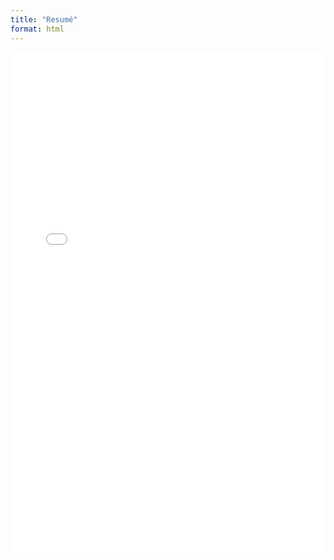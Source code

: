 ```yaml
---
title: "Resumé"
format: html
---
```


<iframe src="media/resume.pdf" width="100%" height="800px" style="border: none;">

</iframe>
